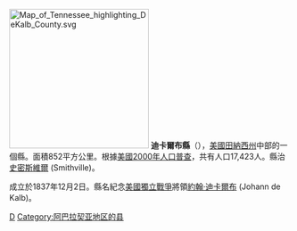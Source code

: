 {{update|time=2019-06-22T22:52:50+00:00}}
{{unreferenced|time=2010-12-25T04:05:31+00:00}}
{{Otheruses|迪卡尔布县|subject=美國田納西州的一個縣|other=同名的縣}}
[[File:Map_of_Tennessee_highlighting_DeKalb_County.svg|250px]]
'''迪卡爾布縣'''（{{lang-en|DeKalb County}}），[[美國|美國]][[田納西州|田納西州]]中部的一個縣。面積852平方公里。根據[[美國2000年人口普查|美國2000年人口普查]]，共有人口17,423人。縣治[[史密斯維爾_(喬治亞州)|史密斯維爾]] (Smithville)。

成立於1837年12月2日。縣名紀念[[美國獨立戰爭|美國獨立戰爭]]將領[[約翰·迪卡爾布|約翰·迪卡爾布]] (Johann de Kalb)。

[[Category:田納西州行政區劃|D]]
[[Category:阿巴拉契亚地区的县|Category:阿巴拉契亚地区的县]]